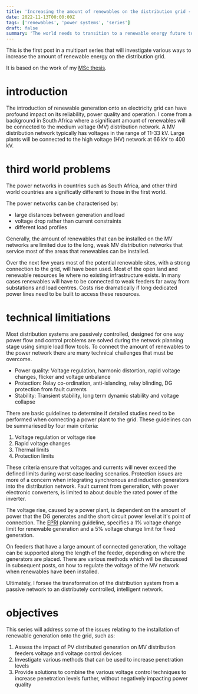 ```yaml
---
title: 'Increasing the amount of renewables on the distribution grid - Part 1'
date: 2022-11-13T00:00:00Z
tags: ['renewables', 'power systems', 'series']
draft: false
summary: 'The world needs to transition to a renewable energy future to limit climate change. Part one of the series investigates the reasons for why we need to update the distribution network to handle more renewables.'
---
```


This is the first post in a multipart series that will investigate various ways to increase the amount of renewable energy on the distribution grid.

It is based on the work of my [MSc thesis](https://scholar.sun.ac.za/handle/10019.1/86605).

# introduction

The introduction of renewable generation onto an electricity grid can have profound impact on its reliability, power quality and operation.
I come from a background in South Africa where a significant amount of renewables will be connected to the medium voltage (MV) distribution network.
A MV distribution network typically has voltages in the range of 11-33 kV.
Large plants will be connected to the high voltage (HV) network at 66 kV to 400 kV.

# third world problems

The power networks in countries such as South Africa, and other third world countries are significatly different to those in the first world.

The power networks can be characterised by:

- large distances between generation and load
- voltage drop rather than current constraints
- different load profiles

Generally, the amount of renewables that can be installed on the MV networks are limited due to the long, weak MV distribution networks that service most of the areas that renewables can be installed.

Over the next few years most of the potential renewable sites, with a strong connection to the grid, will have been used.
Most of the open land and renewable resources lie where no existing infrastructure exists.
In many cases renewables will have to be connected to weak feeders far away from substations and load centres.
Costs rise dramatically if long dedicated power lines need to be built to access these resources.

# technical limitiations

Most distribution systems are passively controlled, designed for one way power flow and control problems are solved during the network planning stage using simple load flow tools.
To connect the amount of renewables to the power network there are many technical challenges that must be overcome.

- Power quality: Voltage regulation, harmonic distortion, rapid voltage changes, flicker and voltage unbalance
- Protection: Relay co-ordination, anti-islanding, relay blinding, DG protection from fault currents
- Stability: Transient stability, long term dynamic stability and voltage collapse

There are basic guidelines to determine if detailed studies need to be performed when connecting a power plant to the grid.
These guidelines can be summariesed by four main criteria:

1. Voltage regulation or voltage rise
2. Rapid voltage changes
3. Thermal limits
4. Protection limits

These criteria ensure that voltages and currents will never exceed the defined limits during worst case loading scenarios.
Protection issues are more of a concern when integrating synchronous and induction generators into the distribution network.
Fault current from generation, with power electronic converters, is limited to about double the rated power of the inverter.

The voltage rise, caused by a power plant, is dependent on the amount of power that the DG generates and the short circuit power level at it's point of connection.
The [EPRI](https://www.epri.com/) planning guideline, specifies a 1% voltage change limit for renewable generation and a 5% voltage change limit for fixed generation.

On feeders that have a large amount of connected generation, the voltage can be supported along the length of the feeder, depending on where the generators are placed.
There are various methods which will be discussed in subsequent posts, on how to regulate the voltage of the MV network when renewables have been installed.

Ultimately, I forsee the transformation of the distribution system from a passive network to an distributely controlled, intelligent network.

# objectives

This series will address some of the issues relating to the installation of renewable generation onto the grid, such as:

1. Assess the impact of PV distributed generation on MV distribution feeders voltage and voltage control devices
2. Investigate various methods that can be used to increase penetration levels
3. Provide solutions to combine the various voltage control techniques to increase penetration levels further, without negatively impacting power quality

